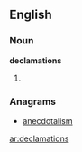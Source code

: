 ==English==

===Noun===
'''declamations'''

# {{plural of|declamation}}

===Anagrams===
* [[anecdotalism]]

[[ar:declamations]]
